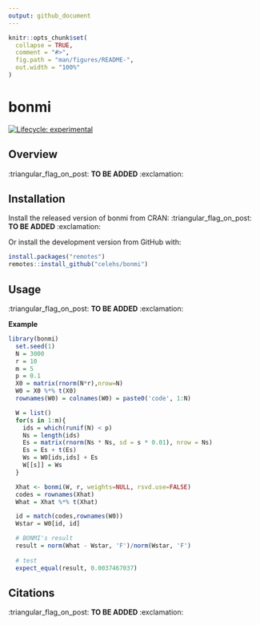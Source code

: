 ```yaml
---
output: github_document
---
```


<!-- README.md is generated from README.Rmd. Please edit that file -->

```r
knitr::opts_chunk$set(
  collapse = TRUE,
  comment = "#>",
  fig.path = "man/figures/README-",
  out.width = "100%"
)
```


# bonmi

<!-- badges: start -->
[![Lifecycle: experimental](https://img.shields.io/badge/lifecycle-experimental-orange.svg)](https://lifecycle.r-lib.org/articles/stages.html#experimental)
<!-- badges: end -->

## Overview

:triangular_flag_on_post: **TO BE ADDED** :exclamation:

## Installation

Install the released version of bonmi from CRAN: :triangular_flag_on_post: **TO BE ADDED** :exclamation:

<!-- ``` r -->
<!-- install.packages("bonmi") -->
<!-- ``` -->

Or install the development version from GitHub with:

``` r
install.packages("remotes")
remotes::install_github("celehs/bonmi")
```



## Usage

:triangular_flag_on_post: **TO BE ADDED** :exclamation:

**Example**

```r
library(bonmi)
  set.seed(1)
  N = 3000
  r = 10
  m = 5
  p = 0.1
  X0 = matrix(rnorm(N*r),nrow=N)
  W0 = X0 %*% t(X0)
  rownames(W0) = colnames(W0) = paste0('code', 1:N)

  W = list()
  for(s in 1:m){
    ids = which(runif(N) < p)
    Ns = length(ids)
    Es = matrix(rnorm(Ns * Ns, sd = s * 0.01), nrow = Ns)
    Es = Es + t(Es)
    Ws = W0[ids,ids] + Es
    W[[s]] = Ws
  }

  Xhat <- bonmi(W, r, weights=NULL, rsvd.use=FALSE)
  codes = rownames(Xhat)
  What = Xhat %*% t(Xhat)

  id = match(codes,rownames(W0))
  Wstar = W0[id, id]

  # BONMI's result
  result = norm(What - Wstar, 'F')/norm(Wstar, 'F')
  
  # test
  expect_equal(result, 0.0037467037)
```



<!-- See the [getting started guide](https://celehs.github.io/bonmi/articles/main.html) -->
<!-- to learn how to use bonmi -->



## Citations

:triangular_flag_on_post: **TO BE ADDED** :exclamation:

